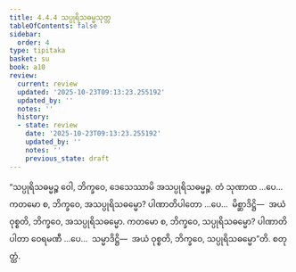 ```yaml
---
title: 4.4.4 သပ္ပုရိသဓမ္မသုတ္တ
tableOfContents: false
sidebar:
  order: 4
type: tipitaka
basket: su
book: a10
review:
  current: review
  updated: '2025-10-23T09:13:23.255192'
  updated_by: ''
  notes: ''
  history:
  - state: review
    date: '2025-10-23T09:13:23.255192'
    updated_by: ''
    notes: ''
    previous_state: draft
---
```



<ReviewStatus review={frontmatter.review} showDetails={true} />

<HypothesisAnnotation frontmatter={frontmatter} />

<DynamicBreadcrumb />

<Division number="192" book="a10" e="ch" v="17" p="486">

<Paragraph number="1364" book="a10">
“သပ္ပုရိသဓမ္မဉ္စ ဝေါ, ဘိက္ခဝေ, ဒေသေဿာမိ အသပ္ပုရိသဓမ္မဉ္စ. တံ သုဏာထ …ပေ…  ကတမော စ, ဘိက္ခဝေ, အသပ္ပုရိသဓမ္မော? ပါဏာတိပါတော …ပေ…  မိစ္ဆာဒိဋ္ဌိ—  အယံ ဝုစ္စတိ, ဘိက္ခဝေ, အသပ္ပုရိသဓမ္မော.
</Paragraph>

<Paragraph number="1365" book="a10">
ကတမော စ, ဘိက္ခဝေ, သပ္ပုရိသဓမ္မော? ပါဏာတိပါတာ ဝေရမဏီ …ပေ…  သမ္မာဒိဋ္ဌိ—  အယံ ဝုစ္စတိ, ဘိက္ခဝေ, သပ္ပုရိသဓမ္မော”တိ.

</Paragraph>
</Division>

<Paragraph number="1366" type="center" book="a10">
စတုတ္ထံ.
</Paragraph>